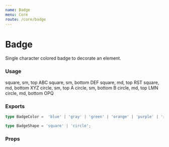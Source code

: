 ```yaml
---
name: Badge
menu: Core
route: /core/badge
---
```



# Badge

Single character colored badge to decorate an element.

### Usage

<Playground>
  <Box row>
    <Box relative margin={{ right: 2 }}>
      <PillTag>square, sm, top</PillTag>
      <Badge color="purple" shape="square">ABC</Badge>
    </Box>
    <Box relative margin={{ right: 2 }}>
      <PillTag>square, sm, bottom</PillTag>
      <Badge color="purple" position="bottom" shape="square">DEF</Badge>
    </Box>
  </Box>
  <Box row padding={{ top: 2 }}>
    <Box relative margin={{ right: 2 }}>
      <PillTag>square, md, top</PillTag>
      <Badge color="blue" shape="square" size="md">RST</Badge>
    </Box>
    <Box relative margin={{ right: 2 }}>
      <PillTag>square, md, bottom</PillTag>
      <Badge color="blue" position="bottom" shape="square" size="md">XYZ</Badge>
    </Box>
  </Box>
  <Box row padding={{ top: 2 }}>
    <Box relative margin={{ right: 2 }}>
      <PillTag>circle, sm, top</PillTag>
      <Badge color="red" size="sm">A</Badge>
    </Box>
    <Box relative margin={{ right: 2 }}>
      <PillTag>circle, sm, bottom</PillTag>
      <Badge color="red" position="bottom">B</Badge>
    </Box>
  </Box>
  <Box row padding={{ top: 2 }}>
    <Box relative margin={{ right: 2 }}>
      <PillTag>circle, md, top</PillTag>
      <Badge color="orange" size="md">LMN</Badge>
    </Box>
    <Box relative margin={{ right: 2 }}>
      <PillTag>circle, md, bottom</PillTag>
      <Badge color="orange" position="bottom" size="md">OPQ</Badge>
    </Box>
  </Box>
</Playground>

### Exports

```ts
type BadgeColor =  'blue' | 'gray' | 'green' | 'orange' | 'purple' | 'red';

type BadgeShape = 'square' | 'circle';
```

### Props

<Props of={Badge} />

